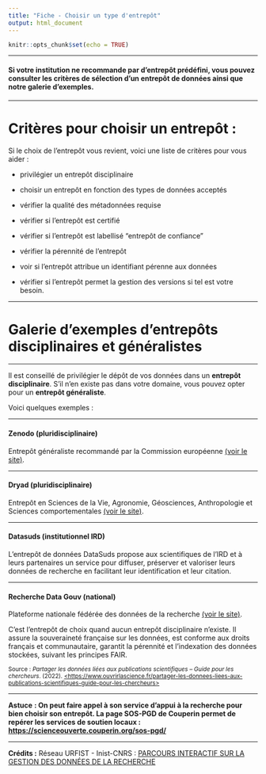 ```yaml
---
title: "Fiche - Choisir un type d'entrepôt"
output: html_document
---
```


```r
knitr::opts_chunk$set(echo = TRUE)
```

------------------------------------------------------------------------

#### Si votre institution ne recommande par d'entrepôt prédéfini, vous pouvez consulter les critères de sélection d'un entrepôt de données ainsi que notre galerie d'exemples.

------------------------------------------------------------------------

# Critères pour choisir un entrepôt :

Si le choix de l'entrepôt vous revient, voici une liste de critères pour vous aider :

-   privilégier un entrepôt disciplinaire

-   choisir un entrepôt en fonction des types de données acceptés

-   vérifier la qualité des métadonnées requise

-   vérifier si l'entrepôt est certifié

-   vérifier si l'entrepôt est labellisé "entrepôt de confiance"

-   vérifier la pérennité de l'entrepôt

-   voir si l'entrepôt attribue un identifiant pérenne aux données

-   vérifier si l'entrepôt permet la gestion des versions si tel est votre besoin.

------------------------------------------------------------------------

# Galerie d'exemples d'entrepôts disciplinaires et généralistes

------------------------------------------------------------------------

Il est conseillé de privilégier le dépôt de vos données dans un **entrepôt disciplinaire**. S'il n'en existe pas dans votre domaine, vous pouvez opter pour un **entrepôt généraliste**.

Voici quelques exemples :

------------------------------------------------------------------------

#### Zenodo (pluridisciplinaire)

Entrepôt généraliste recommandé par la Commission européenne [(voir le site)](https://zenodo.org).

------------------------------------------------------------------------

#### Dryad (pluridisciplinaire)

Entrepôt en Sciences de la Vie, Agronomie, Géosciences, Anthropologie et Sciences comportementales [(voir le site)](https://datadryad.org/stash).

------------------------------------------------------------------------

#### Datasuds (institutionnel IRD)

L'entrepôt de données DataSuds propose aux scientifiques de l'IRD et à leurs partenaires un service pour diffuser, préserver et valoriser leurs données de recherche en facilitant leur identification et leur citation.

------------------------------------------------------------------------

#### Recherche Data Gouv (national)

Plateforme nationale fédérée des données de la recherche [(voir le site)](https://recherche.data.gouv.fr/fr).

C'est l'entrepôt de choix quand aucun entrepôt disciplinaire n'existe. Il assure la souveraineté française sur les données, est conforme aux droits français et communautaire, garantit la pérennité et l'indexation des données stockées, suivant les principes FAIR.

<small>Source : *Partager les données liées aux publications scientifiques -- Guide pour les chercheurs*. (2022). [\<https://www.ouvrirlascience.fr/partager-les-donnees-liees-aux-publications-scientifiques-guide-pour-les-chercheurs>](https://www.ouvrirlascience.fr/partager-les-donnees-liees-aux-publications-scientifiques-guide-pour-les-chercheurs)</small>

------------------------------------------------------------------------

**Astuce** **: On peut faire appel à son service d'appui à la recherche pour bien choisir son entrepôt. La page SOS-PGD de Couperin permet de repérer les services de soutien locaux :** [**https://scienceouverte.couperin.org/sos-pgd/**](https://scienceouverte.couperin.org/sos-pgd/)

------------------------------------------------------------------------

**Crédits :** Réseau URFIST - Inist-CNRS : [PARCOURS INTERACTIF SUR LA GESTION DES DONNÉES DE LA RECHERCHE](https://doranum.fr/enjeux-benefices/parcours-interactif-sur-la-gestion-des-donnees-de-la-recherche/)

